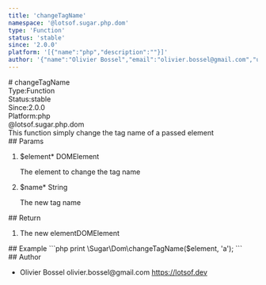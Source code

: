 ```yaml
---
title: 'changeTagName'
namespace: '@lotsof.sugar.php.dom'
type: 'Function'
status: 'stable'
since: '2.0.0'
platform: '[{"name":"php","description":""}]'
author: '{"name":"Olivier Bossel","email":"olivier.bossel@gmail.com","url":"https://lotsof.dev"}'
---
```

<div class="docmap-mdx">
# changeTagName
<div class="_metas">
<div class="_type"><span class="_type-label">Type:</span><span class="_type-value">Function</span></div>
<div class="_status"><span class="_status-label">Status:</span><span class="_status-value -stable">stable</span></div>
<div class="_since"><span class="_since-label">Since:</span><span class="_since-value">2.0.0</span></div>
<div class="_platform"><span class="_platform-label">Platform:</span><span class="_platform-value -php">php</span></div>
</div>
<div class="_namespace">@lotsof.sugar.php.dom</div>
<div class="_description">
This function simply change the tag name of a passed element
</div>
<div class="_params">
## Params
<ol class="_list">
<li class="_item">
<span class="_name">$element<span class="_required">*</span></span><span class="_default"></span> <span class="_type">DOMElement</span>
<p class="_description">The element to change the tag name</p>
</li>
<li class="_item">
<span class="_name">$name<span class="_required">*</span></span><span class="_default"></span> <span class="_type">String</span>
<p class="_description">The new tag name</p>
</li>
</ol>
</div>
<div class="_return">
## Return
<ol class="_list">
<li class="_item">
<span class="_description">The new element</span><span class="_default"></span><span class="_type">DOMElement</span>
</li>
</ol>
</div>
<div class="_examples">
## Example
```php
print \Sugar\Dom\changeTagName($element, 'a');
```
</div>
<div class="_author">
## Author
<ul class="_list">
<li class="_item">
<span class="_name">Olivier Bossel</span>
<span class="_email">olivier.bossel@gmail.com</span>
<a href="https://lotsof.dev" target="_blank" class="_url">https://lotsof.dev</a>
</li>
</ul>
</div>
</div>